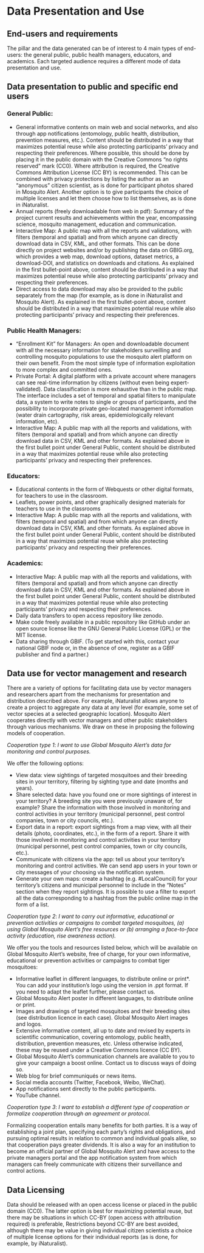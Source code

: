 # Data Presentation and Use

## End-users and requirements

The pillar and the data generated can be of interest to 4 main types of end-users: the general public, public health managers, educators, and academics. Each targeted audience requires a different mode of data presentation and use.

## Data presentation to public and specific end users

### General Public:

* General informative contents on main web and social networks, and also through app notifications (entomology, public health, distribution, prevention measures, etc.). Content should be distributed in a way that maximizes potential reuse while also protecting participants’ privacy and respecting their preferences. Where possible, this should be done by placing it in the public domain with the Creative Commons “no rights reserved” mark (CC0). Where attribution is required, the Creative Commons Attribution License (CC BY) is recommended. This can be combined with privacy protections by listing the author as an “anonymous” citizen scientist, as is done for participant photos shared in Mosquito Alert. Another option is to give participants the choice of multiple licenses and let them choose how to list themselves, as is done in iNaturalist. 
* Annual reports (freely downloadable from web in pdf): Summary of the project current results and achievements within the year, encompassing science, mosquito management, education and communication.
* Interactive Map: A public map with all the reports and validations, with filters (temporal and spatial) and from which anyone can directly download data in CSV, KML, and other formats. This can be done directly on project websites and/or by publishing the data on GBIG.org, which provides a web map, download options, dataset metrics, a download-DOI, and statistics on downloads and citations. As explained in the first bullet-point above, content should be distributed in a way that maximizes potential reuse while also protecting participants’ privacy and respecting their preferences.
* Direct access to data download may also be provided to the public separately from the map (for example, as is done in iNaturalist and Mosquito Alert). As explained in the first bullet-point above, content should be distributed in a way that maximizes potential reuse while also protecting participants’ privacy and respecting their preferences.

### Public Health Managers: 

* “Enrollment Kit” for Managers: An open and downloadable document with all the necessary information for stakeholders surveilling and controlling mosquito populations to use the mosquito alert platform on their own benefit. From the most simple type of information exploitation to more complex and committed ones.
* Private Portal: A digital platform with a private account where managers can see real-time information by citizens (without even being expert-validated). Data classification is more exhaustive than in the public map. The interface includes a set of temporal and spatial filters to manipulate data, a system to write notes to single or groups of participants, and the possibility to incorporate private geo-located management information (water drain cartography, risk areas, epidemiologically relevant information, etc).
* Interactive Map: A public map with all the reports and validations, with filters (temporal and spatial) and from which anyone can directly download data in CSV, KML and other formats.  As explained above in the first bullet point under General Public, content should be distributed in a way that maximizes potential reuse while also protecting participants’ privacy and respecting their preferences.

### Educators:

* Educational contents in the form of Webquests or other digital formats, for teachers to use in the classroom. 
* Leaflets, power points, and other graphically designed materials for teachers to use in the classrooms 
* Interactive Map: A public map with all the reports and validations, with filters (temporal and spatial) and from which anyone can directly download data in  CSV, KML and other formats.  As explained above in the first bullet point under General Public, content should be distributed in a way that maximizes potential reuse while also protecting participants’ privacy and respecting their preferences.

### Academics:

* Interactive Map: A public map with all the reports and validations, with filters (temporal and spatial) and from which anyone can directly download data in  CSV, KML and other formats.  As explained above in the first bullet point under General Public, content should be distributed in a way that maximizes potential reuse while also protecting participants’ privacy and respecting their preferences.
* Daily data transfers to open access repository like zenodo.
* Make code freely available in a public repository like GitHub under an open source license like the GNU General Public License (GPL) or the MIT license.
* Data sharing through GBIF. (To get started with this, contact your national GBIF node or, in the absence of one, register as a GBIF publisher and find a partner.)

## Data use for vector management and research

There are a variety of options for facilitating data use by vector managers and researchers apart from the mechanisms for presentation and distribution described above. For example, iNaturalist allows anyone to create a project to aggregate any data at any level (for example, some set of vector species at a selected geographic location). Mosquito Alert cooperates directly with vector managers and other public stakeholders through various mechanisms. We draw on these in proposing the following models of cooperation.
 
*Cooperation type 1*: _I want to use Global Mosquito Alert's data for monitoring and control purposes._

We offer the following options:

* View data: view sightings of targeted mosquitoes and their breeding sites in your territory, filtering by sighting type and date (months and years).
* Share selected data: have you found one or more sightings of interest in your territory? A breeding site you were previously unaware of, for example? Share the information with those involved in monitoring and control activities in your territory (municipal personnel, pest control companies, town or city councils, etc.). 
* Export data in a report: export sightings from a map view, with all their details (photo, coordinates, etc.), in the form of a report. Share it with those involved in monitoring and control activities in your territory (municipal personnel, pest control companies, town or city councils, etc.). 
* Communicate with citizens via the app: tell us about your territory's monitoring and control activities. We can send app users in your town or city messages of your choosing via the notification system.
* Generate your own maps: create a hashtag (e.g. #LocalCouncil) for your territory's citizens and municipal personnel to include in the "Notes" section when they report sightings. It is possible to use a filter to export all the data corresponding to a hashtag from the public online map in the form of a list.

*Cooperation type  2*: _I want to carry out informative, educational or prevention activities or campaigns to combat targeted mosquitoes, (a) using Global Mosquito Alert's free resources or (b) arranging a face-to-face activity (education, rise awareness action)._

We offer you the tools and resources listed below, which will be available on Global Mosquito Alert's website, free of charge, for your own informative, educational or prevention activities or campaigns to combat tiger mosquitoes:

* Informative leaflet in different languages, to distribute online or print*. You can add your institution's logo using the version in .ppt format. If you need to adapt the leaflet further, please contact us.
* Global Mosquito Alert poster in different languages, to distribute online or print.
* Images and drawings of targeted mosquitoes and their breeding sites (see distribution licence in each case). Global Mosquito Alert images and logos.
* Extensive informative content, all up to date and revised by experts in scientific communication, covering entomology, public health, distribution, prevention measures, etc. Unless otherwise indicated, these may be reused under a Creative Commons licence (CC BY).
* Global Mosquito Alert's communication channels are available to you to give your campaign a boost online. Contact us to discuss ways of doing so.
* Web blog for brief communiqués or news items.
* Social media accounts (Twitter, Facebook, Weibo, WeChat).
* App notifications sent directly to the public participants.
* YouTube channel.

*Cooperation type 3*: _I want to establish a different type of cooperation or formalize cooperation through an agreement or protocol._

Formalizing cooperation entails many benefits for both parties. It is a way of establishing a joint plan, specifying each party's rights and obligations, and pursuing optimal results in relation to common and individual goals alike, so that cooperation pays greater dividends. It is also a way for an institution to become an official partner of Global Mosquito Alert and have access to the private managers portal and the app notification system from which managers can freely communicate with citizens their surveillance and control actions.

## Data Licensing

Data should be released with an open access license or placed in the public domain (CC0). The latter option is best for maximizing potential reuse, but there may be situations in which CC-BY (open access with attribution required) is preferable, Restrictions beyond CC-BY are best avoided, although there may be value in giving individual citizen scientists a choice of multiple license options for their individual reports (as is done, for example, by iNaturalist).

